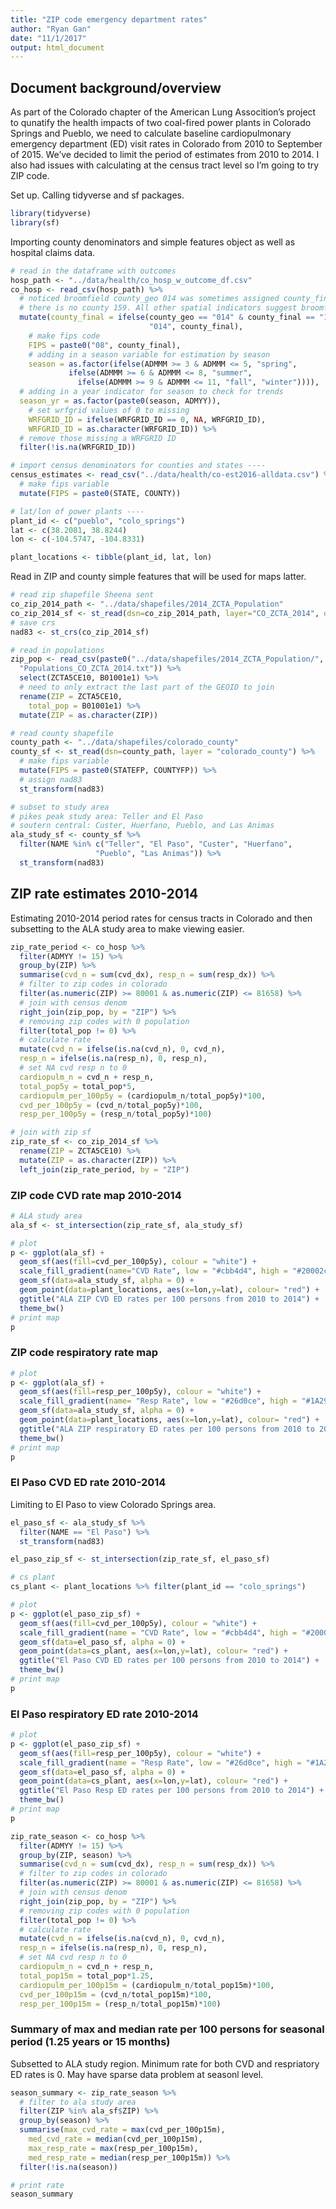 ```yaml
---
title: "ZIP code emergency department rates"
author: "Ryan Gan"
date: "11/1/2017"
output: html_document
---
```

## Document background/overview

As part of the Colorado chapter of the American Lung Assocition's project to qunatify the health impacts of two coal-fired power plants in Colorado Springs and Pueblo, we need to calculate baseline cardiopulmonary emergency department (ED) visit rates in Colorado from 2010 to September of 2015. We've decided to limit the period of estimates from 2010 to 2014. I also had issues with calculating at the census tract level so I'm going to try ZIP code.

Set up. Calling tidyverse and sf packages.
```r
library(tidyverse)
library(sf)
```

Importing county denominators and simple features object as well as hospital claims data. 

```r
# read in the dataframe with outcomes 
hosp_path <- "../data/health/co_hosp_w_outcome_df.csv"
co_hosp <- read_csv(hosp_path) %>% 
  # noticed broomfield county_geo 014 was sometimes assigned county_final 159
  # there is no county 159. All other spatial indicators suggest broomfield 014
  mutate(county_final = ifelse(county_geo == "014" & county_final == "159", 
                               "014", county_final),
    # make fips code
    FIPS = paste0("08", county_final),
    # adding in a season variable for estimation by season 
    season = as.factor(ifelse(ADMMM >= 3 & ADMMM <= 5, "spring",
             ifelse(ADMMM >= 6 & ADMMM <= 8, "summer",
               ifelse(ADMMM >= 9 & ADMMM <= 11, "fall", "winter")))),
  # adding in a year indicator for season to check for trends
  season_yr = as.factor(paste0(season, ADMYY)),
    # set wrfgrid values of 0 to missing
    WRFGRID_ID = ifelse(WRFGRID_ID == 0, NA, WRFGRID_ID),
    WRFGRID_ID = as.character(WRFGRID_ID)) %>% 
  # remove those missing a WRFGRID ID
  filter(!is.na(WRFGRID_ID))

# import census denominators for counties and states ----
census_estimates <- read_csv("../data/health/co-est2016-alldata.csv") %>% 
  # make fips variable
  mutate(FIPS = paste0(STATE, COUNTY))

# lat/lon of power plants ----
plant_id <- c("pueblo", "colo_springs")
lat <- c(38.2081, 38.8244)
lon <- c(-104.5747, -104.8331)

plant_locations <- tibble(plant_id, lat, lon) 
```

Read in ZIP and county simple features that will be used for maps latter.
```r
# read zip shapefile Sheena sent 
co_zip_2014_path <- "../data/shapefiles/2014_ZCTA_Population"
co_zip_2014_sf <- st_read(dsn=co_zip_2014_path, layer="CO_ZCTA_2014", quiet = T)
# save crs 
nad83 <- st_crs(co_zip_2014_sf)

# read in populations
zip_pop <- read_csv(paste0("../data/shapefiles/2014_ZCTA_Population/",
  "Populations_CO_ZCTA_2014.txt")) %>% 
  select(ZCTA5CE10, B01001e1) %>% 
  # need to only extract the last part of the GEOID to join 
  rename(ZIP = ZCTA5CE10,
    total_pop = B01001e1) %>% 
  mutate(ZIP = as.character(ZIP))

# read county shapefile
county_path <- "../data/shapefiles/colorado_county"
county_sf <- st_read(dsn=county_path, layer = "colorado_county") %>% 
  # make fips variable
  mutate(FIPS = paste0(STATEFP, COUNTYFP)) %>% 
  # assign nad83
  st_transform(nad83)

# subset to study area 
# pikes peak study area: Teller and El Paso
# soutern central: Custer, Huerfano, Pueblo, and Las Animas
ala_study_sf <- county_sf %>% 
  filter(NAME %in% c("Teller", "El Paso", "Custer", "Huerfano", 
                   "Pueblo", "Las Animas")) %>% 
  st_transform(nad83)
```

## ZIP rate estimates 2010-2014

Estimating 2010-2014 period rates for census tracts in Colorado and then subsetting to the ALA study area to make viewing easier.

```r
zip_rate_period <- co_hosp %>% 
  filter(ADMYY != 15) %>% 
  group_by(ZIP) %>% 
  summarise(cvd_n = sum(cvd_dx), resp_n = sum(resp_dx)) %>% 
  # filter to zip codes in colorado
  filter(as.numeric(ZIP) >= 80001 & as.numeric(ZIP) <= 81658) %>% 
  # join with census denom
  right_join(zip_pop, by = "ZIP") %>% 
  # removing zip codes with 0 population
  filter(total_pop != 0) %>% 
  # calculate rate 
  mutate(cvd_n = ifelse(is.na(cvd_n), 0, cvd_n),
  resp_n = ifelse(is.na(resp_n), 0, resp_n),
  # set NA cvd resp n to 0
  cardiopulm_n = cvd_n + resp_n,
  total_pop5y = total_pop*5,
  cardiopulm_per_100p5y = (cardiopulm_n/total_pop5y)*100,
  cvd_per_100p5y = (cvd_n/total_pop5y)*100,
  resp_per_100p5y = (resp_n/total_pop5y)*100)

# join with zip sf
zip_rate_sf <- co_zip_2014_sf %>% 
  rename(ZIP = ZCTA5CE10) %>%
  mutate(ZIP = as.character(ZIP)) %>% 
  left_join(zip_rate_period, by = "ZIP")
```

### ZIP code CVD rate map 2010-2014

```r
# ALA study area
ala_sf <- st_intersection(zip_rate_sf, ala_study_sf)

# plot
p <- ggplot(ala_sf) +
  geom_sf(aes(fill=cvd_per_100p5y), colour = "white") +
  scale_fill_gradient(name="CVD Rate", low = "#cbb4d4", high = "#20002c") +
  geom_sf(data=ala_study_sf, alpha = 0) +
  geom_point(data=plant_locations, aes(x=lon,y=lat), colour= "red") +
  ggtitle("ALA ZIP CVD ED rates per 100 persons from 2010 to 2014") +
  theme_bw()
# print map
p
```

### ZIP code respiratory rate map

```r
# plot
p <- ggplot(ala_sf) +
  geom_sf(aes(fill=resp_per_100p5y), colour = "white") +
  scale_fill_gradient(name= "Resp Rate", low = "#26d0ce", high = "#1A2980") +
  geom_sf(data=ala_study_sf, alpha = 0) +
  geom_point(data=plant_locations, aes(x=lon,y=lat), colour= "red") +
  ggtitle("ALA ZIP respiratory ED rates per 100 persons from 2010 to 2014") +
  theme_bw()
# print map
p
```

### El Paso CVD ED rate 2010-2014

Limiting to El Paso to view Colorado Springs area.

```r
el_paso_sf <- ala_study_sf %>% 
  filter(NAME == "El Paso") %>% 
  st_transform(nad83)

el_paso_zip_sf <- st_intersection(zip_rate_sf, el_paso_sf)

# cs plant
cs_plant <- plant_locations %>% filter(plant_id == "colo_springs")

# plot
p <- ggplot(el_paso_zip_sf) +
  geom_sf(aes(fill=cvd_per_100p5y), colour = "white") +
  scale_fill_gradient(name = "CVD Rate", low = "#cbb4d4", high = "#20002c") +
  geom_sf(data=el_paso_sf, alpha = 0) +
  geom_point(data=cs_plant, aes(x=lon,y=lat), colour= "red") +
  ggtitle("El Paso CVD ED rates per 100 persons from 2010 to 2014") +
  theme_bw()
# print map
p
```

### El Paso respiratory ED rate 2010-2014

```r
# plot
p <- ggplot(el_paso_zip_sf) +
  geom_sf(aes(fill=resp_per_100p5y), colour = "white") +
  scale_fill_gradient(name = "Resp Rate", low = "#26d0ce", high = "#1A2980") +
  geom_sf(data=el_paso_sf, alpha = 0) +
  geom_point(data=cs_plant, aes(x=lon,y=lat), colour= "red") +
  ggtitle("El Paso Resp ED rates per 100 persons from 2010 to 2014") +
  theme_bw()
# print map
p
```

```r
zip_rate_season <- co_hosp %>% 
  filter(ADMYY != 15) %>% 
  group_by(ZIP, season) %>% 
  summarise(cvd_n = sum(cvd_dx), resp_n = sum(resp_dx)) %>% 
  # filter to zip codes in colorado
  filter(as.numeric(ZIP) >= 80001 & as.numeric(ZIP) <= 81658) %>% 
  # join with census denom
  right_join(zip_pop, by = "ZIP") %>% 
  # removing zip codes with 0 population
  filter(total_pop != 0) %>% 
  # calculate rate 
  mutate(cvd_n = ifelse(is.na(cvd_n), 0, cvd_n),
  resp_n = ifelse(is.na(resp_n), 0, resp_n),
  # set NA cvd resp n to 0
  cardiopulm_n = cvd_n + resp_n,
  total_pop15m = total_pop*1.25,
  cardiopulm_per_100p15m = (cardiopulm_n/total_pop15m)*100,
  cvd_per_100p15m = (cvd_n/total_pop15m)*100,
  resp_per_100p15m = (resp_n/total_pop15m)*100)
```

### Summary of max and median rate per 100 persons for seasonal period (1.25 years or 15 months)

Subsetted to ALA study region. Minimum rate for both CVD and respriatory ED rates is 0. May have sparse data problem at seasonl level.  

```r
season_summary <- zip_rate_season %>% 
  # filter to ala study area
  filter(ZIP %in% ala_sf$ZIP) %>% 
  group_by(season) %>% 
  summarise(max_cvd_rate = max(cvd_per_100p15m), 
    med_cvd_rate = median(cvd_per_100p15m),
    max_resp_rate = max(resp_per_100p15m), 
    med_resp_rate = median(resp_per_100p15m)) %>% 
  filter(!is.na(season)) 

# print rate
season_summary
```